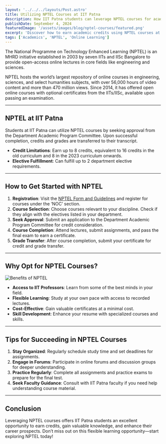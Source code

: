 ```yaml
---
layout: '../../../layouts/Post.astro'
title: Utilizing NPTEL Courses at IIT Patna
description: How IIT Patna students can leverage NPTEL courses for academic credits
publishDate: September 4, 2024
featuredImage: '/assets/images/blog/nptel-courses/featured.png'
excerpt: 'Discover how to earn academic credits using NPTEL courses at IIT Patna.'
tags: ['Academics', 'NPTEL', 'Online Learning']
---
```



The National Programme on Technology Enhanced Learning (NPTEL) is an MHRD initiative established in 2003 by seven IITs and IISc Bangalore to provide open-access online lectures in core fields like engineering and sciences.

NPTEL hosts the world’s largest repository of online courses in engineering, sciences, and select humanities subjects, with over 56,000 hours of video content and more than 470 million views. Since 2014, it has offered open online courses with optional certificates from the IITs/IISc, available upon passing an examination.

---

## NPTEL at IIT Patna

Students at IIT Patna can utilize NPTEL courses by seeking approval from the Department Academic Program Committee. Upon successful completion, credits and grades are transferred to their transcript.

- **Credit Limitations**: Earn up to 8 credits, equivalent to 16 credits in the old curriculum and 8 in the 2023 curriculum onwards.
- **Elective Fulfillment**: Can fulfill up to 2 department elective requirements.

---

## How to Get Started with NPTEL

1. **Registration**: Visit the [NPTEL Form and Guidelines](https://academics.iitp.ac.in/files/NPTEL_Guidelines.pdf) and register for courses under the ‘NOC’ section.
2. **Course Selection**: Choose courses relevant to your discipline. Check if they align with the electives listed in your department.
3. **Seek Approval**: Submit an application to the Department Academic Program Committee for credit consideration.
4. **Course Completion**: Attend lectures, submit assignments, and pass the final exam to earn a certificate.
5. **Grade Transfer**: After course completion, submit your certificate for credit and grade transfer.

---

## Why Opt for NPTEL Courses?

![Benefits of NPTEL](https://media.licdn.com/dms/image/v2/D5612AQFsQn59kCIxng/article-cover_image-shrink_720_1280/article-cover_image-shrink_720_1280/0/1714119741952?e=1730937600&v=beta&t=VPw2nQRs_nG83F5o6MMS3YAQasp-Fj7Pg0roM-10WSE)

- **Access to IIT Professors**: Learn from some of the best minds in your field.
- **Flexible Learning**: Study at your own pace with access to recorded lectures.
- **Cost-Effective**: Gain valuable certificates at a minimal cost.
- **Skill Development**: Enhance your resume with specialized courses and skills.

---

## Tips for Succeeding in NPTEL Courses

1. **Stay Organized**: Regularly schedule study time and set deadlines for assignments.
2. **Engage in Forums**: Participate in online forums and discussion groups for deeper understanding.
3. **Practice Regularly**: Complete all assignments and practice exams to prepare for the final test.
4. **Seek Faculty Guidance**: Consult with IIT Patna faculty if you need help understanding course material.

---

## Conclusion

Leveraging NPTEL courses offers IIT Patna students an excellent opportunity to earn credits, gain valuable knowledge, and enhance their career prospects. Don’t miss out on this flexible learning opportunity—start exploring NPTEL today!

